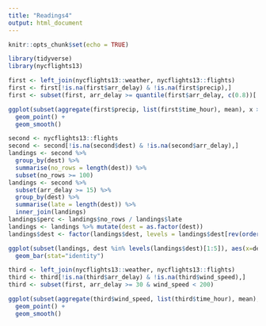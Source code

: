 ```yaml
---
title: "Readings4"
output: html_document
---
```


```r
knitr::opts_chunk$set(echo = TRUE)

library(tidyverse)
library(nycflights13)

first <- left_join(nycflights13::weather, nycflights13::flights)
first <- first[!is.na(first$arr_delay) & !is.na(first$precip),]
first <- subset(first, arr_delay >= quantile(first$arr_delay, c(0.8))['80%'])
```

```r
ggplot(subset(aggregate(first$precip, list(first$time_hour), mean), x > 0), aes(x=Group.1, y=x)) + 
  geom_point() +
  geom_smooth()
```

```r
second <- nycflights13::flights
second <- second[!is.na(second$dest) & !is.na(second$arr_delay),]
landings <- second %>% 
  group_by(dest) %>%
  summarise(no_rows = length(dest)) %>%
  subset(no_rows >= 100)
landings <- second %>%
  subset(arr_delay >= 15) %>% 
  group_by(dest) %>%
  summarise(late = length(dest)) %>%
  inner_join(landings)
landings$perc <- landings$no_rows / landings$late
landings <- landings %>% mutate(dest = as.factor(dest))
landings$dest <- factor(landings$dest, levels = landings$dest[rev(order(landings$perc))])

ggplot(subset(landings, dest %in% levels(landings$dest)[1:5]), aes(x=dest, y=perc)) +
  geom_bar(stat="identity")
```

```r
third <- left_join(nycflights13::weather, nycflights13::flights)
third <- third[!is.na(third$arr_delay) & !is.na(third$wind_speed),]
third <- subset(first, arr_delay >= 30 & wind_speed < 200)

ggplot(subset(aggregate(third$wind_speed, list(third$time_hour), mean), x > 0), aes(x=Group.1, y=x)) + 
  geom_point() +
  geom_smooth()
```

